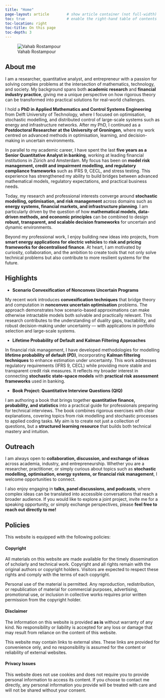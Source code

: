 ```yaml
---
title: "Home"
page-layout: article        # show article container (not full-width)
toc: true                   # enable the right-hand table of contents
toc-location: right
toc-title: On this page
toc-depth: 3
---
```




::: {.row .g-4 .align-items-center}
::: {.col-12 .col-md-4 .text-center}
![Vahab Rostampour](img/profile.jpg){.avatar .img-fluid fig-alt="Vahab Rostampour"}


:::
::: {.col-12 .col-md-8}

:::
:::


## About me

I am a researcher, quantitative analyst, and entrepreneur with a passion for solving complex problems at the intersection of mathematics, technology, and society. My background spans both **academic research** and **financial industry practice**, giving me a unique perspective on how rigorous theory can be transformed into practical solutions for real-world challenges.

I hold a **PhD in Applied Mathematics and Control Systems Engineering** from Delft University of Technology, where I focused on optimisation, stochastic modelling, and distributed control of large-scale systems such as energy and infrastructure networks. After my PhD, I continued as a **Postdoctoral Researcher at the University of Groningen**, where my work centred on advanced methods in optimisation, learning, and decision-making in uncertain environments.

In parallel to my academic career, I have spent the last **five years as a Senior Quantitative Analyst in banking**, working at leading financial institutions in Zürich and Amsterdam. My focus has been on **model risk management, credit and impairment modelling, and regulatory compliance frameworks** such as IFRS 9, CECL, and stress testing. This experience has strengthened my ability to build bridges between advanced mathematical models, regulatory expectations, and practical business needs.

Today, my research and professional interests converge around **stochastic modelling, optimisation, and risk management** across domains such as **energy systems, financial markets, and infrastructure planning**. I am particularly driven by the question of how **mathematical models, data-driven methods, and economic principles** can be combined to design **robust, transparent, and scalable decision frameworks** for uncertain and dynamic environments.

Beyond my professional work, I enjoy building new ideas into projects, from **smart energy applications for electric vehicles** to **risk and pricing frameworks for decentralised finance**. At heart, I am motivated by curiosity, collaboration, and the ambition to create tools that not only solve technical problems but also contribute to more resilient systems for the future.





## Highlights


* **Scenario Convexification of Nonconvex Uncertain Programs**

My recent work introduces **convexification techniques** that bridge theory and computation in **nonconvex uncertain optimisation** problems. 
The approach demonstrates how scenario-based approximations can make otherwise intractable models both solvable and practically relevant. 
This research contributes to the understanding of duality gaps, tractability, and robust decision-making under uncertainty — with applications in portfolio selection and large-scale systems.

* **Lifetime Probability of Default and Kalman Filtering Approaches**

In financial risk management, I have developed methodologies for modelling **lifetime probability of default (PD)**, incorporating **Kalman filtering techniques** to enhance estimation under uncertainty. 
This work addresses regulatory requirements (IFRS 9, CECL) while providing more stable and transparent credit risk measures. 
It reflects my broader interest in connecting **stochastic state-space models** with **practical risk assessment frameworks** used in banking.

* **Book Project: Quantitative Interview Questions (QIQ)**

I am authoring a book that brings together **quantitative finance, probability, and statistics** into a practical guide for professionals preparing for technical interviews. 
The book combines rigorous exercises with clear explanations, covering topics from risk modelling and stochastic processes to applied coding tasks. 
My aim is to create not just a collection of questions, but a **structured learning resource** that builds both technical mastery and intuition.






## Outreach

I am always open to **collaboration, discussion, and exchange of ideas** across academia, industry, and entrepreneurship. Whether you are a researcher, practitioner, or simply curious about topics such as **stochastic modelling, optimisation, energy systems, or financial risk management**, I welcome opportunities to connect.

I also enjoy engaging in **talks, panel discussions, and podcasts**, where complex ideas can be translated into accessible conversations that reach a broader audience. If you would like to explore a joint project, invite me for a speaking opportunity, or simply exchange perspectives, please **feel free to reach out directly to me!**








## Policies
This website is equipped with the following policies:


#### Copyright
All materials on this website are made available for the timely dissemination of scholarly and technical work. 
Copyright and all rights remain with the original authors or copyright holders. 
Visitors are expected to respect these rights and comply with the terms of each copyright.

Personal use of the material is permitted. 
Any reproduction, redistribution, or republication of material for commercial purposes, advertising, promotional use, or inclusion in collective works requires prior written permission from the copyright holder.


#### Disclaimer
The information on this website is provided **as is** without warranty of any kind. 
No responsibility or liability is accepted for any loss or damage that may result from reliance on the content of this website.

This website may contain links to external sites. 
These links are provided for convenience only, and no responsibility is assumed for the content or reliability of external websites.


#### Privacy Issues
This website does not use cookies and does not require you to provide personal information to access its content. 
If you choose to contact me directly, any personal information you provide will be treated with care and will not be shared without your consent.



